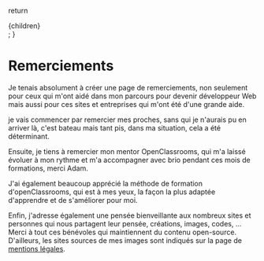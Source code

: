 
  return <div className={styles.mdx}>{children}</div>;
}
<Head>
    <title>Remerciements de Jérémy Darbellay</title>
    <meta
        name="description"
        content="Il était important pour moi de remercier celles et ceux qui m'ont aider, vous trouverez mes remerciements sur cette page."
    />
</Head>

# Remerciements

Je tenais absolument à créer une page de remerciements, non seulement pour ceux qui m'ont aidé dans mon parcours pour devenir développeur Web mais aussi pour ces sites et entreprises qui m'ont été d'une grande aide.

je vais commencer par remercier mes proches, sans qui je n'aurais pu en arriver là, c'est bateau mais tant pis, dans ma situation, cela a été déterminant.

Ensuite, je tiens à remercier mon mentor OpenClassrooms, qui m'a laissé évoluer à mon rythme et m'a accompagner avec brio pendant ces mois de formations, merci Adam.

J'ai également beaucoup apprécié la méthode de formation d'openClassrooms, qui est à mes yeux, la façon la plus adaptée d'apprendre et de s'améliorer pour moi.

Enfin, j'adresse également une pensée bienveillante aux nombreux sites et personnes qui nous partagent leur pensée, créations, images, codes, ... Merci à tout ces bénévoles qui maintiennent du contenu open-source. D'ailleurs, les sites sources de mes images sont indiqués sur la page de [mentions légales](/legal_terms).
